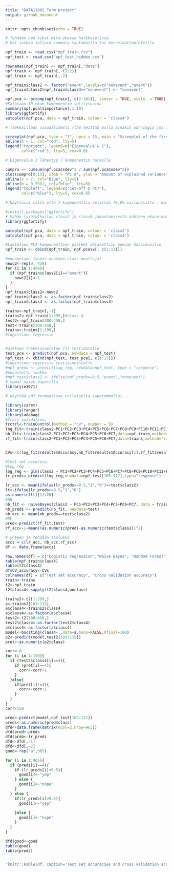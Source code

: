 ```yaml
---
title: "DATA11002 Term project"
output: github_document
---
```


```r
knitr::opts_chunk$set(echo = TRUE)
```


```r

# Tehdään nää kikat mitä ekassa harkkasetissä
# Voi jatkaa jollain summary-taulukoilla tai korrelaatioploteilla

npf_train <- read.csv("npf_train.csv")
npf_test <- read.csv("npf_test_hidden.csv")

rownames(npf_train) <- npf_train[,"date"] 
npf_train <- npf_train[,-(1:2)]
npf_train <- npf_train[,-2]

npf_train$class2 <- factor("event",levels=c("nonevent","event"))
npf_train$class2[npf_train$class4=="nonevent"] <- "nonevent"

```

```r
npf.pca <- prcomp(npf_train[, c(2:101)], center = TRUE, scale. = TRUE)
#Katotaan 10 ekan komponentin selitysvoima
summary(npf.pca)$importance[,1:10]
library(ggfortify)
autoplot(npf.pca, data = npf_train, colour = 'class4')

# Tsekkaillaan visuaalisesti (tää heittää mulla ainakin warningia jos ajaa konsoliin mutta latoo ihan ok?)

screeplot(npf.pca, type = "l", npcs = 15, main = "Screeplot of the first 15 PCs")
abline(h = 1, col="red", lty=5)
legend("topright", legend=c("Eigenvalue = 1"),
       col=c("red"), lty=5, cex=0.6)

# Eigenvalue 1 lähestyy 7 komponentin nurkilla

cumpro <- cumsum(npf.pca$sdev^2 / sum(npf.pca$sdev^2))
plot(cumpro[0:15], xlab = "PC #", ylab = "Amount of explained variance", main = "Cumulative variance plot")
abline(v = 7, col="blue", lty=5)
abline(h = 0.7981, col="blue", lty=5)
legend("topleft", legend=c("Cut-off @ PC7"),
       col=c("blue"), lty=5, cex=0.6)

# Näyttäisi siltä että 7 komponenttia selittää 79,8% varianssista - komponenttien määrän lisääminen ei enää hirveästi kasvata selitysvoimaa -> Olisko tässä hyvä vai tarvisko pienentää?

```

```r
#install.packages("ggfortify")
# Vähän lisätutkailua class2 ja class4 jakautumisesta kahteen ekaan komponenttiin
library(ggfortify)

autoplot(npf.pca, data = npf_train, colour = 'class2')
autoplot(npf.pca, data = npf_train, colour = 'class4')
```

```r

#Laitetaan PCA-komponenttien pisteet datasettiin mukaan havainnoille
npf_train <- cbind(npf_train, npf.pca$x[, c(1:13)])

#muunnetaan factor-muotoon class-muuttujat
newc2<-rep(0, 458)
for (i in 1:458){
  if (npf_train$class2[i]=="event"){
    newc2[i]<-1
  }
}
npf_train$class2<-newc2
npf_train$class2 <- as.factor(npf_train$class2)
npf_train$class4 <- as.factor(npf_train$class4)

trains<-npf_train[,-1]
trains2<-npf_train[1:299,]#class 4
test2<-npf_train[300:458,]
test<-trains[300:458,]
trains<-trains[1:299,]
#logistinen regressio


#ajetaan treeniaineiston fit testidatalle
test_pca <- predict(npf.pca, newdata = npf_test)
npf_test <- cbind(npf_test, test_pca[, c(1:13)])
#logistinen regressio testiaineistolle
#npf_preds <- predict(log_reg, newdata=npf_test, type = "response")
#ennustettu luokka
#npf_test$class2 <- ifelse(npf_preds>=0.5,"event","nonevent")
# samat naive bayesilla
library(e1071)

# näyttää pdf-formaatissa erilaiselta (=paremmalta)...
```

``` r
library(caret)
library(ranger)
library(adabag)
#Cross validation:
trctrl<-trainControl(method = "cv", number = 5)
log_fit<-train(class2~PC1+PC2+PC3+PC4+PC5+PC6+PC7+PC8+PC9+PC10+PC11+PC12+PC13,data=npf_train,method="glm",family="binomial",trControl=trctrl)
nb_fit<-train(class2~PC1+PC2+PC3+PC4+PC5+PC6+PC7,data=npf_train,method="naive_bayes",trControl=trctrl)
rf_fit<-train(class2~PC1+PC2+PC3+PC4+PC5+PC6+PC7,data=trains,method="ranger",trControl=trctrl)


CVs<-c(log_fit$results$Accuracy,nb_fit$results$Accuracy[1],rf_fit$results$Accuracy[1])

#Test set accuracy:
#Log reg
log_reg <- glm(class2 ~ PC1+PC2+PC3+PC4+PC5+PC6+PC7+PC8+PC9+PC10+PC11+PC12+PC13, data = npf_train, family = "binomial")
lr_preds<-predict(log_reg,newdata=npf_test[105:117],type="response")

lr_acc <- mean(ifelse(lr_preds>=0.5,"1","0")==test$class2)
lt<-ifelse(lr_preds>=0.5,"1","0")
as.numeric(lt)[11:20]
#NB
nb_fit <- naiveBayes(class2 ~ PC1+PC2+PC3+PC4+PC5+PC6+PC7, data = trains)
nb_preds <- predict(nb_fit, newdata=test)
nb_acc <- mean(nb_preds==test$class2)
#RF
pred<-predict(rf_fit,test)
rf_acc<-1-mean((as.numeric(pred)-as.numeric(test$class2))^2)

# yhteen ja tehdään taulukko
accs = c(lr_acc, nb_acc,rf_acc)
df <- data.frame(accs)

row.names(df) = c("Logistic regression","Naive Bayes", "Random Forest")
table(npf_train$class4)
table(t2$class4)
df$CV_accuracy<-CVs
colnames(df) = c("Test set accuracy", "Cross validation accuracy")
train<-trains
t2<-npf_train
t2$class4<-sapply(t2$class4,unclass)

trains2<-t2[1:299,]
a<-trains2[103:115]
a$class4<-trains2$class4
a$class4<-as.factor(a$class4)
test2<-t2[300:458,]
test2$class4<-as.factor(test2$class4)
a$class4<-as.factor(a$class4)
model<-boosting(class4~.,data=a,boos=FALSE,mfinal=100)
p2<-predict(model,test2[103:115])
pret<-as.numeric(p2$class)

corr<-0
for (i in 1:159){
  if (test2$class4[i]==4){
    if (pret[i]==4){
      corr<-corr+1
    }
  }else{
    if(pret[i]!=4){
      corr<-corr+1
    }
  }
}
corr/159

pred<-predict(model,npf_test[105:117])
preds<-as.numeric(pred$class)
dfd<-data.frame(matrix(ncol=2,nrow=965))
dfd$pred<-preds
dfd$prob<-lr_preds
dfd<-dfd[,-1]
dfd<-dfd[,-2]
good<-rep("a",965)

for (i in 1:965){
  if (preds[i]==4){
    if (lr_preds[i]<0.5){
      good[i]<-"yep"
    } else {
      good[i]<-"nope"
    }
  } else {
    if(lr_preds[i]>0.5){
      good[i]<-"yep"
    
    }else {
      good[i]<-"nope"
    }
  }
}

dfd$good<-good
table(good)
table(preds)


'knitr::kable(df, caption="Test set accuracies and cross validation accuracies for different models")

```